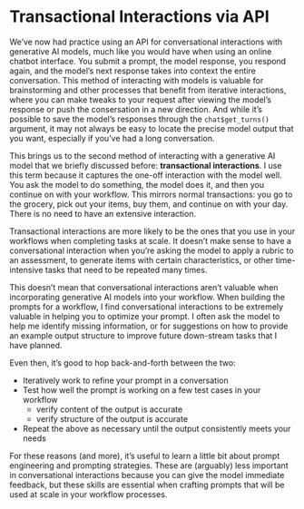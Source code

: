# Transactional Interactions via API

We've now had practice using an API for conversational interactions with generative AI models, much like you would have when using an online chatbot interface.
You submit a prompt, the model response, you respond again, and the model's next response takes into context the entire conversation.
This method of interacting with models is valuable for brainstorming and other processes that benefit from iterative interactions, where you can make tweaks to your request after viewing the model's response or push the consersation in a new direction.
And while it's possible to save the model's responses through the `chat$get_turns()` argument, it may not always be easy to locate the precise model output that you want, especially if you've had a long conversation. 

This brings us to the second method of interacting with a generative AI model that we briefly discussed before: **transactional interactions**.
I use this term because it captures the one-off interaction with the model well.
You ask the model to do something, the model does it, and then you continue on with your workflow. 
This mirrors normal transactions: you go to the grocery, pick out your items, buy them, and continue on with your day.
There is no need to have an extensive interaction.

Transactional interactions are more likely to be the ones that you use in your workflows when completing tasks at scale.
It doesn't make sense to have a conversational interaction when you're asking the model to apply a rubric to an assessment, to generate items with certain characteristics, or other time-intensive tasks that need to be repeated many times.

This doesn't mean that conversational interactions aren't valuable when incorporating generative AI models into your workflow.
When building the prompts for a workflow, I find conversational interactions to be extremely valuable in helping you to optimize your prompt.
I often ask the model to help me identify missing information, or for suggestions on how to provide an example output structure to improve future down-stream tasks that I have planned.

Even then, it's good to hop back-and-forth between the two:

- Iteratively work to refine your prompt in a conversation
- Test how well the prompt is working on a few test cases in your workflow
  - verify content of the output is accurate
  - verify structure of the output is accurate
- Repeat the above as necessary until the output consistently meets your needs

For these reasons (and more), it's useful to learn a little bit about prompt engineering and prompting strategies.
These are (arguably) less important in conversational interactions because you can give the model immediate feedback, but these skills are essential when crafting prompts that will be used at scale in your workflow processes.
